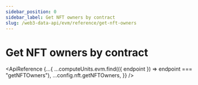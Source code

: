 ```yaml
---
sidebar_position: 0
sidebar_label: Get NFT owners by contract
slug: /web3-data-api/evm/reference/get-nft-owners
---
```



# Get NFT owners by contract

<ApiReference
  {...{
    ...computeUnits.evm.find(({ endpoint }) => endpoint === "getNFTOwners"),
    ...config.nft.getNFTOwners,
  }}
/>
